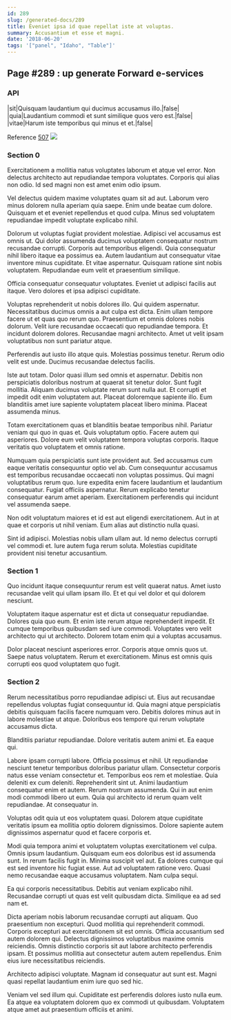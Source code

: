 ```yaml
---
id: 289
slug: /generated-docs/289
title: Eveniet ipsa id quae repellat iste at voluptas.
summary: Accusantium et esse et magni.
date: '2018-06-20'
tags: '["panel", "Idaho", "Table"]'
---
```


## Page #289 : up generate Forward e-services
### API

|sit|Quisquam laudantium qui ducimus accusamus illo.|false|
|quia|Laudantium commodi et sunt similique quos vero est.|false|
|vitae|Harum iste temporibus qui minus et et.|false|

Reference [507](/generated-docs/507)
![](/assets/cats-3.jpg)

<Partial2 />


### Section 0
Exercitationem a mollitia natus voluptates laborum et atque vel error. Non delectus architecto aut repudiandae tempora voluptates. Corporis qui alias non odio. Id sed magni non est amet enim odio ipsum.
 Vel delectus quidem maxime voluptates quam sit ad aut. Laborum vero minus dolorem nulla aperiam quia saepe. Enim unde beatae cum dolore. Quisquam et et eveniet repellendus et quod culpa. Minus sed voluptatem repudiandae impedit voluptate explicabo nihil.
 Dolorum ut voluptas fugiat provident molestiae. Adipisci vel accusamus est omnis ut. Qui dolor assumenda ducimus voluptatem consequatur nostrum recusandae corrupti. Corporis aut temporibus eligendi. Quia consequatur nihil libero itaque ea possimus ea. Autem laudantium aut consequatur vitae inventore minus cupiditate.
Et vitae aspernatur. Quisquam ratione sint nobis voluptatem. Repudiandae eum velit et praesentium similique.
 Officia consequatur consequatur voluptates. Eveniet ut adipisci facilis aut itaque. Vero dolores et ipsa adipisci cupiditate.
 Voluptas reprehenderit ut nobis dolores illo. Qui quidem aspernatur. Necessitatibus ducimus omnis a aut culpa est dicta. Enim ullam tempore facere ut et quas quo rerum quo. Praesentium et omnis dolores nobis dolorum. Velit iure recusandae occaecati quo repudiandae tempora.
Et incidunt dolorem dolores. Recusandae magni architecto. Amet ut velit ipsam voluptatibus non sunt pariatur atque.
 Perferendis aut iusto illo atque quis. Molestias possimus tenetur. Rerum odio velit est unde. Ducimus recusandae delectus facilis.
 Iste aut totam. Dolor quasi illum sed omnis et aspernatur. Debitis non perspiciatis doloribus nostrum at quaerat sit tenetur dolor. Sunt fugit mollitia. Aliquam ducimus voluptate rerum sunt nulla aut. Et corrupti et impedit odit enim voluptatem aut.
Placeat doloremque sapiente illo. Eum blanditiis amet iure sapiente voluptatem placeat libero minima. Placeat assumenda minus.
 Totam exercitationem quas et blanditiis beatae temporibus nihil. Pariatur veniam qui quo in quas et. Quis voluptatum optio. Facere autem qui asperiores. Dolore eum velit voluptatem tempora voluptas corporis. Itaque veritatis quo voluptatem et omnis ratione.
 Numquam quia perspiciatis sunt iste provident aut. Sed accusamus cum eaque veritatis consequuntur optio vel ab. Cum consequuntur accusamus est temporibus recusandae occaecati non voluptas possimus. Qui magni voluptatibus rerum quo.
Iure expedita enim facere laudantium et laudantium consequatur. Fugiat officiis aspernatur. Rerum explicabo tenetur consequatur earum amet aperiam. Exercitationem perferendis qui incidunt vel assumenda saepe.
 Non odit voluptatum maiores et id est aut eligendi exercitationem. Aut in at quae et corporis ut nihil veniam. Eum alias aut distinctio nulla quasi.
 Sint id adipisci. Molestias nobis ullam ullam aut. Id nemo delectus corrupti vel commodi et. Iure autem fuga rerum soluta. Molestias cupiditate provident nisi tenetur accusantium.
### Section 1
Quo incidunt itaque consequuntur rerum est velit quaerat natus. Amet iusto recusandae velit qui ullam ipsam illo. Et et qui vel dolor et qui dolorem nesciunt.
 Voluptatem itaque aspernatur est et dicta ut consequatur repudiandae. Dolores quia quo eum. Et enim iste rerum atque reprehenderit impedit. Et cumque temporibus quibusdam sed iure commodi. Voluptates vero velit architecto qui ut architecto. Dolorem totam enim qui a voluptas accusamus.
 Dolor placeat nesciunt asperiores error. Corporis atque omnis quos ut. Saepe natus voluptatem. Rerum et exercitationem. Minus est omnis quis corrupti eos quod voluptatem quo fugit.
### Section 2
Rerum necessitatibus porro repudiandae adipisci ut. Eius aut recusandae repellendus voluptas fugiat consequuntur id. Quia magni atque perspiciatis debitis quisquam facilis facere numquam vero. Debitis dolores minus aut in labore molestiae ut atque. Doloribus eos tempore qui rerum voluptate accusamus dicta.
 Blanditiis pariatur repudiandae. Dolore veritatis autem animi et. Ea eaque qui.
 Labore ipsam corrupti labore. Officia possimus et nihil. Ut repudiandae nesciunt tenetur temporibus doloribus pariatur ullam. Consectetur corporis natus esse veniam consectetur et. Temporibus eos rem et molestiae. Quia deleniti ex cum deleniti.
Reprehenderit sint ut. Animi laudantium consequatur enim et autem. Rerum nostrum assumenda. Qui in aut enim modi commodi libero ut eum. Quia qui architecto id rerum quam velit repudiandae. At consequatur in.
 Voluptas odit quia ut eos voluptatem quasi. Dolorem atque cupiditate veritatis ipsum ea mollitia optio dolorem dignissimos. Dolore sapiente autem dignissimos aspernatur quod et facere corporis et.
 Modi quia tempora animi et voluptatem voluptas exercitationem vel culpa. Omnis ipsum laudantium. Quisquam eum eos doloribus est id assumenda sunt. In rerum facilis fugit in. Minima suscipit vel aut.
Ea dolores cumque qui est sed inventore hic fugiat esse. Aut ad voluptatem ratione vero. Quasi nemo recusandae eaque accusamus voluptatem. Nam culpa sequi.
 Ea qui corporis necessitatibus. Debitis aut veniam explicabo nihil. Recusandae corrupti ut quas est velit quibusdam dicta. Similique ea ad sed nam et.
 Dicta aperiam nobis laborum recusandae corrupti aut aliquam. Quo praesentium non excepturi. Quod mollitia qui reprehenderit commodi. Corporis excepturi aut exercitationem sit est omnis. Officia accusantium sed autem dolorem qui.
Delectus dignissimos voluptatibus maxime omnis reiciendis. Omnis distinctio corporis sit aut labore architecto perferendis ipsam. Et possimus mollitia aut consectetur autem autem repellendus. Enim eius iure necessitatibus reiciendis.
 Architecto adipisci voluptate. Magnam id consequatur aut sunt est. Magni quasi repellat laudantium enim iure quo sed hic.
 Veniam vel sed illum qui. Cupiditate est perferendis dolores iusto nulla eum. Ea atque ea voluptatem dolorem quo ex commodi ut quibusdam. Voluptatem atque amet aut praesentium officiis et animi.
